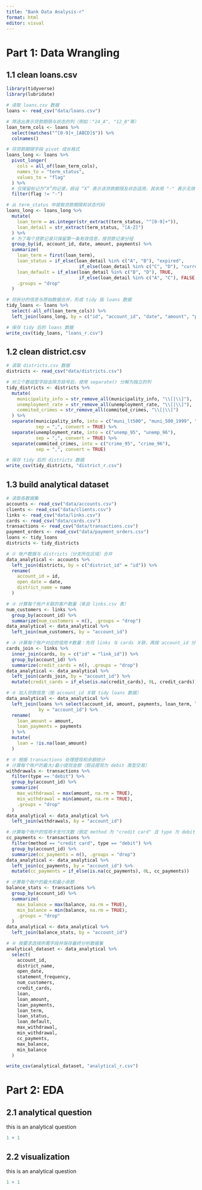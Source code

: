 ```yaml
---
title: "Bank Data Analysis-r"
format: html
editor: visual
---
```


# Part 1: Data Wrangling

## 1.1 clean loans.csv

```r
library(tidyverse)
library(lubridate)

# 读取 loans.csv 数据
loans <- read_csv("data/loans.csv")

# 筛选出表示贷款期限与状态的列（例如："24_A", "12_B"等）
loan_term_cols <- loans %>% 
  select(matches("^[0-9]+_[ABCD]$")) %>% 
  colnames()

# 将贷款期限字段 pivot 成长格式
loans_long <- loans %>% 
  pivot_longer(
    cols = all_of(loan_term_cols),
    names_to = "term_status",
    values_to = "flag"
  ) %>% 
  # 仅保留标记为“X”的记录，假设 “X” 表示该贷款期限及状态适用，其余用 "-" 表示无效
  filter(flag != "-") 

# 从 term_status 中提取贷款期限和状态代码
loans_long <- loans_long %>%
  mutate(
    loan_term = as.integer(str_extract(term_status, "^[0-9]+")),
    loan_detail = str_extract(term_status, "[A-Z]")
  ) %>%
  # 为了每个贷款记录只保留第一条有效信息，按贷款记录分组
  group_by(id, account_id, date, amount, payments) %>%
  summarize(
    loan_term = first(loan_term),
    loan_status = if_else(loan_detail %in% c("A", "B"), "expired",
                           if_else(loan_detail %in% c("C", "D"), "current", NA_character_)),
    loan_default = if_else(loan_detail %in% c("B", "D"), TRUE,
                           if_else(loan_detail %in% c("A", "C"), FALSE, NA)),
    .groups = "drop"
  )

# 将拆分的信息与原始数据合并，形成 tidy 版 loans 数据
tidy_loans <- loans %>% 
  select(-all_of(loan_term_cols)) %>%
  left_join(loans_long, by = c("id", "account_id", "date", "amount", "payments"))

# 保存 tidy 后的 loans 数据
write_csv(tidy_loans, "loans_r.csv")
```

## 1.2 clean district.csv

```r
# 读取 districts.csv 数据
districts <- read_csv("data/districts.csv")

# 对三个数组型字段去除方括号后，使用 separate() 分解为独立的列
tidy_districts <- districts %>%
  mutate(
    municipality_info = str_remove_all(municipality_info, "\\[|\\]"),
    unemployment_rate = str_remove_all(unemployment_rate, "\\[|\\]"),
    commited_crimes = str_remove_all(commited_crimes, "\\[|\\]")
  ) %>%
  separate(municipality_info, into = c("muni_lt500", "muni_500_1999", "muni_2000_9999", "muni_ge_10000"),
           sep = ",", convert = TRUE) %>%
  separate(unemployment_rate, into = c("unemp_95", "unemp_96"),
           sep = ",", convert = TRUE) %>%
  separate(commited_crimes, into = c("crime_95", "crime_96"),
           sep = ",", convert = TRUE)

# 保存 tidy 后的 districts 数据
write_csv(tidy_districts, "district_r.csv")
```

## 1.3 build analytical dataset

```r
# 读取各数据集
accounts <- read_csv("data/accounts.csv")
clients <- read_csv("data/clients.csv")
links <- read_csv("data/links.csv")
cards <- read_csv("data/cards.csv")
transactions <- read_csv("data/transactions.csv")
payment_orders <- read_csv("data/payment_orders.csv")
loans <- tidy_loans  
districts <- tidy_districts

# ① 账户数据与 districts（分支所在区域）合并
data_analytical <- accounts %>%
  left_join(districts, by = c("district_id" = "id")) %>%
  rename(
    account_id = id,
    open_date = date,
    district_name = name
  )

# ② 计算每个账户关联的客户数量（来自 links.csv 表）
num_customers <- links %>%
  group_by(account_id) %>%
  summarize(num_customers = n(), .groups = "drop")
data_analytical <- data_analytical %>%
  left_join(num_customers, by = "account_id")

# ③ 计算每个账户对应的信用卡数量：先将 links 与 cards 关联，再按 account_id 分组计数
cards_join <- links %>%
  inner_join(cards, by = c("id" = "link_id")) %>%
  group_by(account_id) %>%
  summarize(credit_cards = n(), .groups = "drop")
data_analytical <- data_analytical %>%
  left_join(cards_join, by = "account_id") %>%
  mutate(credit_cards = if_else(is.na(credit_cards), 0L, credit_cards))

# ④ 加入贷款信息（按 account_id 关联 tidy loans 数据）
data_analytical <- data_analytical %>%
  left_join(loans %>% select(account_id, amount, payments, loan_term, loan_status, loan_default),
            by = "account_id") %>%
  rename(
    loan_amount = amount,
    loan_payments = payments
  ) %>%
  mutate(
    loan = !is.na(loan_amount)
  )

# ⑤ 根据 transactions 处理提现和余额统计
# 计算每个账户的最大/最小提现金额（假设提现为 debit 类型交易）
withdrawals <- transactions %>%
  filter(type == "debit") %>%
  group_by(account_id) %>%
  summarize(
    max_withdrawal = max(amount, na.rm = TRUE),
    min_withdrawal = min(amount, na.rm = TRUE),
    .groups = "drop"
  )
data_analytical <- data_analytical %>%
  left_join(withdrawals, by = "account_id")

# 计算每个账户的信用卡支付次数（假定 method 为 "credit card" 且 type 为 debit）
cc_payments <- transactions %>%
  filter(method == "credit card", type == "debit") %>%
  group_by(account_id) %>%
  summarize(cc_payments = n(), .groups = "drop")
data_analytical <- data_analytical %>%
  left_join(cc_payments, by = "account_id") %>%
  mutate(cc_payments = if_else(is.na(cc_payments), 0L, cc_payments))

# 计算每个账户的最大和最小余额
balance_stats <- transactions %>%
  group_by(account_id) %>%
  summarize(
    max_balance = max(balance, na.rm = TRUE),
    min_balance = min(balance, na.rm = TRUE),
    .groups = "drop"
  )
data_analytical <- data_analytical %>%
  left_join(balance_stats, by = "account_id")

# ⑥ 按要求选择所需字段并保存最终分析数据集
analytical_dataset <- data_analytical %>%
  select(
    account_id,
    district_name,
    open_date,
    statement_frequency,
    num_customers,
    credit_cards,
    loan,
    loan_amount,
    loan_payments,
    loan_term,
    loan_status,
    loan_default,
    max_withdrawal,
    min_withdrawal,
    cc_payments,
    max_balance,
    min_balance
  )

write_csv(analytical_dataset, "analytical_r.csv")
```

## 

# Part 2: EDA

## 2.1 analytical question

this is an analytical question

```r
1 + 1
```

## 2.2 visualization

this is an analytical question

```r
1 + 1
```

## 
